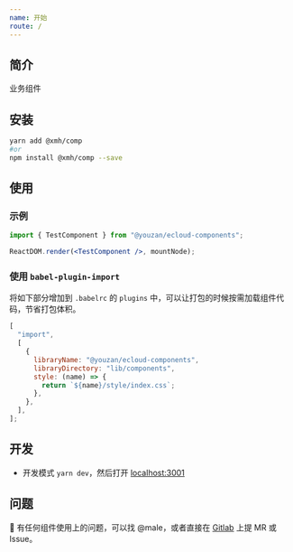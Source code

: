 ```yaml
---
name: 开始
route: /
---
```


## 简介

业务组件

## 安装

```bash
yarn add @xmh/comp
#or
npm install @xmh/comp --save
```

## 使用

### 示例

```jsx
import { TestComponent } from "@youzan/ecloud-components";

ReactDOM.render(<TestComponent />, mountNode);
```

### 使用 `babel-plugin-import`

将如下部分增加到 `.babelrc` 的 `plugins` 中，可以让打包的时候按需加载组件代码，节省打包体积。

```js
[
  "import",
  [
    {
      libraryName: "@youzan/ecloud-components",
      libraryDirectory: "lib/components",
      style: (name) => {
        return `${name}/style/index.css`;
      },
    },
  ],
];
```

## 开发

- 开发模式 `yarn dev`，然后打开 [localhost:3001](//localhost:3001)

## 问题

 有任何组件使用上的问题，可以找 @male，或者直接在 [Gitlab](http://gitlab.qima-inc.com/fe-ecloud/ecloud-components) 上提 MR 或 Issue。
